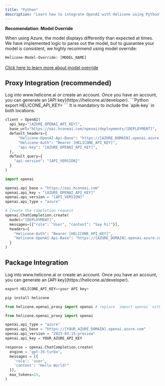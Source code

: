 ```yaml
---
title: "Python"
description: "Learn how to integrate OpenAI with Helicone using Python"
---
```


<Info>
<b>Recomendation: Model Override</b>

When using Azure, the model displays differently than expected at times. We have implemented logic to parse out the model, but to guarantee your model is consistent, we highly recommend using model override:

<code>Helicone-Model-Override: [MODEL_NAME]</code>
<br />
<br />
<a href="/helicone-headers/header-directory"> Click here to learn more about model override</a>
</Info>

## Proxy Integration (recommended)

<Steps>
  <Step title="Create an account + Generate an API Key">
    Log into www.helicone.ai or create an account. Once you have an account, you
    can generate an [API key](https://helicone.ai/developer).
  </Step>
  <Step title="Set HELICONE_API_KEY as an environment variable">
```Python
export HELICONE_API_KEY=<your API key>
```

  </Step>
  <Step title="Modify the base path and add a Helicone-Auth header">
    <Note>It is mandatory to include the `apik-key` in both locations.</Note>
<CodeGroup>

```Python OpenAI v1+
client = OpenAI(
  api_key="[AZURE_OPENAI_API_KEY]",
  base_url="https://oai.hconeai.com/openai/deployments/[DEPLOYMENT]",
  default_headers={
      "Helicone-OpenAI-Api-Base": "https://[AZURE_DOMAIN].openai.azure.com",
      "Helicone-Auth": "Bearer [HELICONE_API_KEY]",
      "api-key": "[AZURE_OPENAI_API_KEY]",
  },
  default_query={
    "api-version": "[API_VERSION]"
  }
)
```

```Python OpenAI v1
import openai

openai.api_base = "https://oai.hconeai.com"
openai.api_key = "[AZURE_OPENAI_API_KEY]"
openai.api_version = "[API_VERSION]"
openai.api_type = "azure"

# Create the completion request
openai.ChatCompletion.create(
  model="[DEPLOYMENT]",
  messages=[{"role": "User", "content": "Say hi!"}],
  headers={
    "Helicone-Auth": "Bearer [HELICONE_API_KEY]",
    "Helicone-OpenAI-Api-Base": "https://[AZURE_DOMAIN].openai.azure.com",
  }
)
```

</CodeGroup>
  </Step>
</Steps>

## Package Integration

<Steps>
  <Step title="Create an account + Generate an API Key">
    Log into www.helicone.ai or create an account. Once you have an account, you
    can generate an [API key](https://helicone.ai/developer).
  </Step>
  <Step title="Set HELICONE_API_KEY as an environment variable">
    
```Python
export HELICONE_API_KEY=<your API key>
```

  </Step>
  <Step title="Install the Helicone package">
    
```Python
pip install helicone
```

  </Step>
  <Step title="Modify OpenAI import to use Helicone">

```Python
from helicone.openai_proxy import openai # replace `import openai` with this line
```

  </Step>
  <Step title="Configure your azure domain and you are ready to send your azure requests to Helicone.">

```Python
from helicone.openai_proxy import openai

openai.api_type = "azure"
openai.api_base = "https://[YOUR_AZURE_DOMAIN].openai.azure.com"
openai.api_version = "2023-03-15-preview"
openai.api_key = YOUR_AZURE_API_KEY

response = openai.ChatCompletion.create(
  engine = 'gpt-35-turbo',
  messages = [{
    'role': 'user',
    'content': "Hello World!"
  }],
  max_tokens=15,
)


```

  </Step>
</Steps>
